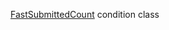 [FastSubmittedCount](/docs-new/toloka-kit/reference/toloka.client.conditions.FastSubmittedCount) condition class
